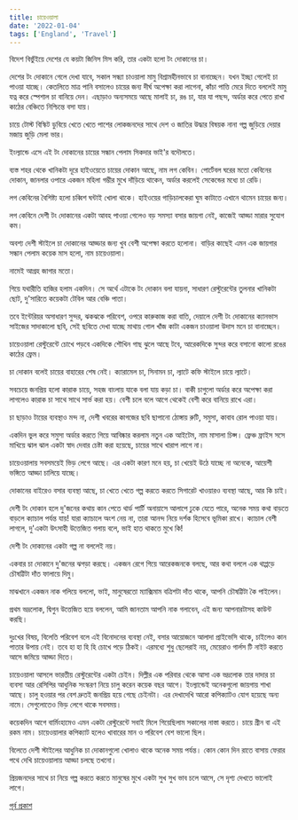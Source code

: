 ```yaml
---
title: চায়েওয়ালা
date: '2022-01-04'
tags: ['England', 'Travel']
---
```


বিদেশ বিভুঁইয়ে দেশের যে কয়টা জিনিস মিস করি, তার একটা হলো টং দোকানের চা। 

দেশের টং দোকানে গেলে দেখা যাবে, সকাল সন্ধ্যা চাওয়ালা মামু বিশ্রামহীনভাবে চা বানাচ্ছেন। যখন ইচ্ছা গেলেই চা পাওয়া যাচ্ছে। কেতলিতে মাত্র পানি বসালেও চায়ের জন্য দীর্ঘ অপেক্ষা করা লাগেনা, কাঁচা পাত্তি মেরে দিতে বললেই মামু যত্ন করে স্পেশাল চা বানিয়ে দেন। এছাড়াও অন্যসময়ে আছে মালাই চা, রঙ চা, যার যা পছন্দ, অর্ডার করে পেতে রাখা কাঠের বেঞ্চিতে নিশ্চিন্তে বসা যায়।

চায়ে টোস্ট বিস্কিট ডুবিয়ে খেতে খেতে পাশের লোকজনদের সাথে দেশ ও জাতির উদ্ধার বিষয়ক নানা গল্প জুড়িয়ে দেয়ার মজায় জুড়ি মেলা ভার।

ইংল্যান্ডে এসে এই টং দোকানের চায়ের সন্ধান পেলাম সিকদার ভাই'র বদৌলতে। 

ব্যস্ত শহর থেকে খানিকটা দূরে হাইওয়েতে চায়ের দোকান আছে, নাম লগ কেবিন। পোর্টেবল ঘরের মতো কেবিনের দোকান, জানলার ওপারে একজন মহিলা গম্ভীর মুখে দাঁড়িয়ে থাকেন, অর্ডার করলেই সেকেন্ডের মধ্যে চা রেডি।

লগ কেবিনের বৈশিষ্ট্য হলো চব্বিশ ঘন্টাই খোলা থাকে। হাইওয়ের গাড়িচালকেরা ঘুম কাটাতে এখানে থামেন চায়ের জন্য।

লগ কেবিনে দেশী টং দোকানের একটা আবহ পাওয়া গেলেও বড় সমস্যা বসার জায়গা নেই, কাজেই আড্ডা মারার সুযোগ কম।

অবশ্য দেশী স্টাইলে চা দোকানের আড্ডার জন্য খুব বেশী অপেক্ষা করতে হলোনা। বাড়ির কাছেই এমন এক জায়গার সন্ধান পেলাম কয়েক মাস হলো, নাম চায়েওয়ালা।

নামেই আগ্রহ জাগার মতো। 

গিয়ে যথারীতি হাজির হলাম একদিন। সে অর্থে এটাকে টং দোকান বলা যায়না, সাধারণ রেস্টুরেন্টের তুলনার খানিকটা ছোট, দু'সারিতে কয়েকটা টেবিল আর বেঞ্চি পাতা।

তবে ইন্টেরিয়র অসাধারণ সুন্দর, ঝকঝকে পরিবেশ, ওপরে কারুকাজ করা বাতি, দেয়ালে দেশী টং দোকানের ক্যানভাস সাইজের সাদাকালো ছবি, সেই ছবিতে দেখা যাচ্ছে মাথায় গোল খাঁজ কাটা একজন চাওয়ালা উদাস মনে চা বানাচ্ছেন।

চায়েওয়ালা রেস্টুরেন্টে চোখে পড়বে একদিকে শৌখিন গাছ ঝুলে আছে টবে, আরেকদিকে সুন্দর করে বসানো কালো রঙের কাঠের ফ্রেম। 

চা দোকান বলেই চায়ের বাহারের শেষ নেই। ক্যারামেল চা, সিনামন চা, ল্যাটে কফি স্টাইলে চায়ে ল্যাটে। 

সবচেয়ে জনপ্রিয় হলো কারাক চায়ে, সহজ বাংলায় যাকে বলা যায় কড়া চা। বাকী চাগুলো অর্ডার করে অপেক্ষা করা লাগলেও কারাক চা সাথে সাথে সার্ভ করা হয়। বেশী চলে বলে আগে থেকেই বেশী করে বানিয়ে রাখে এরা।

চা ছাড়াও টায়ের ব্যবস্থাও মন্দ না, দেশী খবরের কাগজের ছবি ছাপানো ঠোঙ্গায় রুটি, সমুসা, কাবাব রোল পাওয়া যায়।

একদিন ভুল করে সমুসা অর্ডার করতে গিয়ে আবিষ্কার করলাম নতুন এক আইটেম, নাম মাসালা চিপ্স। ফ্রেঞ্চ ফ্রাইস সসে মাখিয়ে ঝাল ঝাল একটা স্বাদ দেবার চেষ্টা করা হয়েছে, চায়ের সাথে খারাপ লাগে না।

চায়েওয়ালায় সবসময়েই ভিড় লেগে আছে। এর একটা কারণ মনে হয়, চা খেয়েই উঠে যাচ্ছে না অনেকে, আয়েশী ভঙ্গিতে আড্ডা চালিয়ে যাচ্ছে।

দোকানের বাইরেও বসার ব্যবস্থা আছে, চা খেতে খেতে গল্প করতে করতে সিগারেট খাওয়ারও ব্যবস্থা আছে, আর কি চাই।

দেশী টং দোকান হলে দু'জনের কথায় কান পেতে থার্ড পার্টি অনায়াসে আলাপে ঢুকে যেতে পারে, অনেক সময় কথা বাড়তে বাড়লে ক্যাচাল পর্যন্ত যায়! যারা ক্যাচালে অংশ নেয় না, তারা আনন্দ নিয়ে দর্শক হিসেবে ভূমিকা রাখে। ক্যাচাল বেশী লাগলে, দু'একটা উৎসাহী উত্তেজিত গলায় বলে, ভাই হাত থাকতে মুখে কি!

দেশী টং দোকানের একটা গল্প না বললেই নয়।

একবার চা দোকানে দু'জনের ঝগড়া করছে। একজন রেগে গিয়ে আরেকজনকে বলছে, আর কথা বললে এক থাপ্পড়ে চৌষট্টিটা দাঁত ফালায়ে দিমু।

মাঝখানে একজন নাক গলিয়ে বললো, ভাই, মানুষেরতো ম্যাক্সিমাম বত্রিশটা দাঁত থাকে, আপনি চৌষট্টিটা কৈ পাইলেন।

প্রথম ভদ্রলোক, দ্বিগুন উত্তেজিত হয়ে বললেন, আমি জানতাম আপনি নাক গলাবেন, এই জন্য আপনারটাসহ কাউন্ট করছি।

দুঃখের বিষয়, বিলেতি পরিবেশ বলে এই বিনোদনের ব্যবস্থা নেই, বসার আয়োজনে আলাদা প্রাইভেসি থাকে, চাইলেও কান পাতার উপায় নেই। তবে হা হা হি হি চোখে পড়ে ঠিকই। এরমধ্যে শুধু ছেলেরাই নয়, মেয়েরাও গার্লস টি নাইট করতে আসে জমিয়ে আড্ডা দিতে।

চায়েওয়ালা আসলে ভারতীয় রেস্টুরেন্টের একটা চেইন। দিল্লীর এক পরিবার থেকে আসা এক ভদ্রলোক তার দাদার চা ব্যবসা আর রেসিপির আধুনিক সংস্করণ নিয়ে চালু করেন কয়েক বছর আগে। ইংল্যান্ডেই অনেকগুলো জায়গায় শাখা আছে। চালু হওয়ার পর বেশ দ্রুতই জনপ্রিয় হয়ে গেছে চেইনটা। এর দেখাদেখি আরো কপিক্যাটও যোগ হয়েছে অন্য নামে। সেগুলোতেও ভিড় লেগে থাকে সবসময়।

কয়েকদিন আগে বার্মিংহামেও এমন একটা রেস্টুরেন্টে সবাই মিলে গিয়েছিলাম সকালের নাস্তা করতে। চায়ে গ্রীন বা এই রকম নাম। চায়েওয়ালার কপিক্যাট হলেও খাবারের মান ও পরিবেশ বেশ ভালো ছিল।

বিলেতে দেশী স্টাইলের আধুনিক চা দোকানগুলো খোলাও থাকে অনেক সময় পর্যন্ত। কোন কোন দিন রাতে বাসায় ফেরার পথে দেখি চায়েওয়ালায় আড্ডা চলছে তখনো।

প্রিয়জনদের সাথে চা নিয়ে গল্প করতে করতে মানুষের মুখে একটা সুখ সুখ ভাব চলে আসে, সে দৃশ্য দেখতে ভালোই লাগে।

[পূর্ব প্রকাশ](https://www.facebook.com/ashraful.alam/posts/10157924503400583)